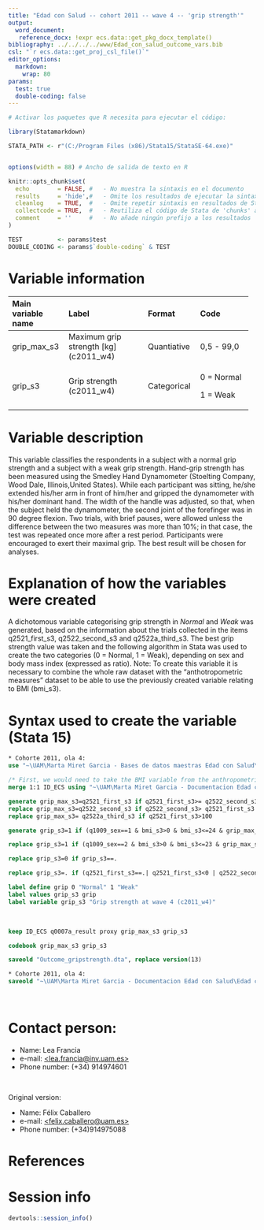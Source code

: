 ```yaml
---
title: "Edad con Salud -- cohort 2011 -- wave 4 -- 'grip strength'" 
output:
  word_document:
   reference_docx: !expr ecs.data::get_pkg_docx_template()
bibliography: ../../../../www/Edad_con_salud_outcome_vars.bib 
csl: "`r ecs.data::get_proj_csl_file()`"
editor_options: 
  markdown:
    wrap: 80
params:
  test: true
  double-coding: false
---
```


```r
# Activar los paquetes que R necesita para ejecutar el código:

library(Statamarkdown)

STATA_PATH <- r"(C:/Program Files (x86)/Stata15/StataSE-64.exe)"


options(width = 88) # Ancho de salida de texto en R

knitr::opts_chunk$set( 
  echo        = FALSE, #   - No muestra la sintaxis en el documento
  results     = 'hide',#   - Omite los resultados de ejecutar la sintaxis
  cleanlog    = TRUE,  #   - Omite repetir sintaxis en resultados de Stata
  collectcode = TRUE,  #   - Reutiliza el código de Stata de 'chunks' anteriores
  comment     = ''     #   - No añade ningún prefijo a los resultados
)

TEST          <- params$test
DOUBLE_CODING <- params$`double-coding` & TEST
```

# Variable information

+----------------+-------------------------+----------------+----------------+
| Main variable  | Label                   | Format         | Code           |
| name           |                         |                |                |
+:===============+:========================+:===============+:===============+
| grip_max_s3    | Maximum grip strength   | Quantiative    | 0,5 - 99,0     |
|                | [kg] (c2011_w4)         |                |                |
+----------------+-------------------------+----------------+----------------+
| grip_s3        | Grip strength           | Categorical    | 0 = Normal     |
|                | (c2011_w4)              |                |                |
|                |                         |                | 1 = Weak       |
+----------------+-------------------------+----------------+----------------+

# Variable description

This variable classifies the respondents in a subject with a normal grip
strength and a subject with a weak grip strength. Hand-grip strength has been
measured using the Smedley Hand Dynamometer (Stoelting Company, Wood Dale,
Illinois,United States). While each participant was sitting, he/she extended
his/her arm in front of him/her and gripped the dynamometer with his/her
dominant hand. The width of the handle was adjusted, so that, when the subject
held the dynamometer, the second joint of the forefinger was in 90 degree
flexion. Two trials, with brief pauses, were allowed unless the difference
between the two measures was more than 10%; in that case, the test was repeated
once more after a rest period. Participants were encouraged to exert their
maximal grip. The best result will be chosen for analyses.

# Explanation of how the variables were created

A dichotomous variable categorising grip strength in *Normal* and *Weak* was
generated, based on the information about the trials collected in the items
q2521_first_s3, q2522_second_s3 and q2522a_third_s3. The best grip strength
value was taken and the following algorithm in Stata was used to create the two
categories (0 = Normal, 1 = Weak), depending on sex and body mass index
(expressed as ratio). Note: To create this variable it is necessary to combine
the whole raw dataset with the "anthotropometric measures" dataset to be able to
use the previously created variable relating to BMI (bmi_s3).

# Syntax used to create the variable (Stata 15)

```stata
* Cohorte 2011, ola 4:
use "~\UAM\Marta Miret Garcia - Bases de datos maestras Edad con Salud\Ola_4\Cohorte 2011\rawdata_c2011w4.dta"

```

```stata
/* First, we would need to take the BMI variable from the anthropometrics measures outcomes dataset */
merge 1:1 ID_ECS using "~\UAM\Marta Miret Garcia - Documentacion Edad con Salud\Edad con salud - Ola 4\Outcomes\Cohorte 2011\Outcome datasets\Outcome_anthropometricmeasures.dta"

generate grip_max_s3=q2521_first_s3 if q2521_first_s3>= q2522_second_s3 | q2522_second_s3==.
replace grip_max_s3=q2522_second_s3 if q2522_second_s3> q2521_first_s3 | q2521_first_s3==.
replace grip_max_s3= q2522a_third_s3 if q2521_first_s3>100

generate grip_s3=1 if (q1009_sex==1 & bmi_s3>0 & bmi_s3<=24 & grip_max_s3<=29)|( q1009_sex==1 & bmi_s3>24 & bmi_s3<=26 & grip_max_s3<=30)| (q1009_sex==1 & bmi_s3>26 & bmi_s3<=28 & grip_max_s3<=30) | (q1009_sex==1 & bmi_s3>28 & bmi_s3<=40 & grip_max_s3<=32)

replace grip_s3=1 if (q1009_sex==2 & bmi_s3>0 & bmi_s3<=23 & grip_max_s3<=17)|( q1009_sex==2 & bmi_s3>23 & bmi_s3<=26 & grip_max_s3<=17.3)| (q1009_sex==2 & bmi_s3>26 & bmi_s3<=29 & grip_max_s3<=18) | (q1009_sex==2 & bmi_s3>29 & bmi_s3<=40 & grip_max_s3<=21)

replace grip_s3=0 if grip_s3==.

replace grip_s3=. if (q2521_first_s3==.| q2521_first_s3<0 | q2522_second_s3==. | q2522_second_s3 < 0 | bmi_s3>=50 | bmi_s3==.) | (q2521_first_s3>100 & q2522_second_s3>100)

label define grip 0 "Normal" 1 "Weak"
label values grip_s3 grip
label variable grip_s3 "Grip strength at wave 4 (c2011_w4)"

```

<br>

```stata

keep ID_ECS q0007a_result proxy grip_max_s3 grip_s3

codebook grip_max_s3 grip_s3
```

```stata

saveold "Outcome_gripstrength.dta", replace version(13)
```

```stata
* Cohorte 2011, ola 4:
saveold "~\UAM\Marta Miret Garcia - Documentacion Edad con Salud\Edad con salud - Ola 4\Outcomes\Cohorte 2011\Outcome datasets\Outcome_gripstrength.dta", replace version(13)

```

<br>

# Contact person:

-   Name: Lea Francia
-   e-mail:
    [\<lea.francia\@inv.uam.es\>](mailto:nombre.buzon@institucion.org){.email}
-   Phone number: (+34) 914974601

<br>

Original version:

-   Name: Félix Caballero
-   e-mail:
    [\<felix.caballero\@uam.es\>](mailto:nombre.buzon@institucion.org){.email}
-   Phone number: (+34)914975088

# References

::: {#refs}
:::

\newpage

# Session info

```r
devtools::session_info()
```
